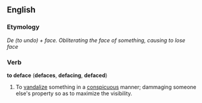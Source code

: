 ==English==

===Etymology===
''De (to undo) + face.  Obliterating the face of something, causing to lose face''

===Verb===
'''to deface''' ('''defaces''', '''defacing''', '''defaced''')
#To [[vandalize]] something in a [[conspicuous]] manner; dammaging someone else's property so as to maximize the visibility.